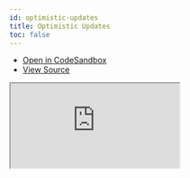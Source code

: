 ```yaml
---
id: optimistic-updates
title: Optimistic Updates
toc: false
---
```


- [Open in CodeSandbox](https://codesandbox.io/s/github/TanStack/svelte-query/tree/master/examples/optimistic-updates)
- [View Source](https://github.com/TanStack/svelte-query/tree/master/examples/optimistic-updates)

<iframe
  src="https://codesandbox.io/embed/github/TanStack/svelte-query/tree/svelte-query-docs/examples/optimistic-updates?autoresize=1&fontsize=14&theme=dark"
  title="TanStack/svelte-query: optimistic-updates"
  sandbox="allow-forms allow-modals allow-popups allow-presentation allow-same-origin allow-scripts"
  style={{
    width: '100%',
    height: '80vh',
    border: '0',
    borderRadius: 8,
    overflow: 'hidden',
    position: 'static',
    zIndex: 0,
  }}
></iframe>
